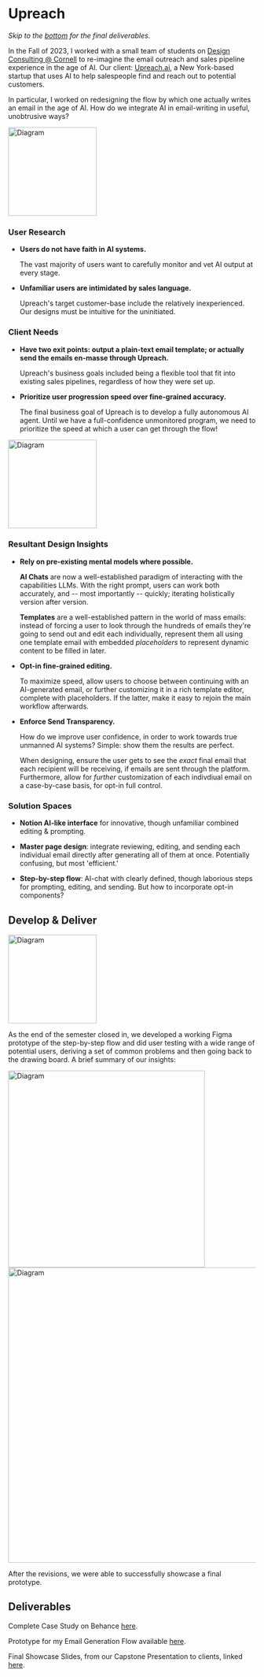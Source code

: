 # Upreach

<div style={{ marginTop: "-2rem" }} />

_Skip to the [bottom](#deliverables) for the final deliverables._

In the Fall of 2023, I worked with a small team of students on [Design Consulting @ Cornell](https://www.designconsultingcornell.com/) to re-imagine the email outreach and sales pipeline experience in the age of AI. Our client: [Upreach.ai](https://upreach.ai/), a New York-based startup that uses AI to help salespeople find and reach out to potential customers.

In particular, I worked on redesigning the flow by which one actually writes an email in the age of AI. How do we integrate AI in email-writing in useful, unobtrusive ways?

<img src='/assets/diamond/1.png' alt='Diagram' width='180' />

### User Research

-   **Users do not have faith in AI systems.**

    The vast majority of users want to carefully monitor and vet AI output at every stage.

-   **Unfamiliar users are intimidated by sales language.**

    Upreach's target customer-base include the relatively inexperienced. Our designs must be intuitive for the uninitiated.

### Client Needs

-   **Have two exit points: output a plain-text email template; or actually send the emails en-masse through Upreach.**

    Upreach's business goals included being a flexible tool that fit into existing sales pipelines, regardless of how they were set up.

-   **Prioritize user progression speed over fine-grained accuracy.**

    The final business goal of Upreach is to develop a fully autonomous AI agent. Until we have a full-confidence unmonitored program, we need to prioritize the speed at which a user can get through the flow!

<img src='/assets/diamond/2.png' alt='Diagram' width='180' />

### Resultant Design Insights

-   **Rely on pre-existing mental models where possible.**

    **AI Chats** are now a well-established paradigm of interacting with the capabilities LLMs. With the right prompt, users can work both accurately, and -- most importantly -- quickly; iterating holistically version after version.

    **Templates** are a well-established pattern in the world of mass emails: instead of forcing a user to look through the hundreds of emails they're going to send out and edit each individually, represent them all using one template email with embedded _placeholders_ to represent dynamic content to be filled in later.

-   **Opt-in fine-grained editing.**

    To maximize speed, allow users to choose between continuing with an AI-generated email, or further customizing it in a rich template editor, complete with placeholders. If the latter, make it easy to rejoin the main workflow afterwards.

-   **Enforce Send Transparency.**

    How do we improve user confidence, in order to work towards true unmanned AI systems? Simple: show them the results are perfect.

    When designing, ensure the user gets to see the _exact_ final email that each recipient will be receiving, if emails are sent through the platform. Furthermore, allow for _further_ customization of each indivdiual email on a case-by-case basis, for opt-in full control.

### Solution Spaces

-   **Notion AI-like interface** for innovative, though unfamiliar combined editing & prompting.

-   **Master page design**: integrate reviewing, editing, and sending each individual email directly after generating all of them at once. Potentially confusing, but most 'efficient.'

-   **Step-by-step flow**: AI-chat with clearly defined, though laborious steps for prompting, editing, and sending. But how to incorporate opt-in components?

## Develop & Deliver

<img src='/assets/diamond/5.png' alt='Diagram' width='180' />

As the end of the semester closed in, we developed a working Figma prototype of the step-by-step flow and did user testing with a wide range of potential users, deriving a set of common problems and then going back to the drawing board. A brief summary of our insights:

<img src='/designs/upreach/badflow.png' alt='Diagram' width='400' />

<img src='/designs/upreach/goodflow.png' alt='Diagram' width='600' />

After the revisions, we were able to successfully showcase a final prototype.

## Deliverables

Complete Case Study on Behance [here](https://www.behance.net/dconsultingcornell).

Prototype for my Email Generation Flow available [here](https://www.figma.com/proto/XjqcvIG3NyTbp3uHgF7FRs/Anote%2FSababa-Working-File?page-id=348%3A726&type=design&node-id=2471-6347&viewport=1636%2C-2395%2C0.14&t=36VGF75GhbxOYR5R-1&scaling=min-zoom&starting-point-node-id=2471%3A6347&show-proto-sidebar=1&mode=design).

Final Showcase Slides, from our Capstone Presentation to clients, linked [here](https://www.figma.com/proto/XjqcvIG3NyTbp3uHgF7FRs/Anote%2FSababa-Working-File?page-id=3343%3A8412&type=design&node-id=3880-3643&viewport=1827%2C-3499%2C0.09&t=C71KLs3JuapymAD1-1&scaling=scale-down&starting-point-node-id=3880%3A3643&mode=design).
